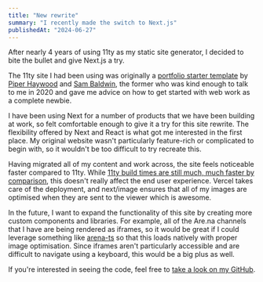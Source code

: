 ```yaml
---
title: "New rewrite"
summary: "I recently made the switch to Next.js"
publishedAt: "2024-06-27"
---
```


After nearly 4 years of using 11ty as my static site generator, I decided to bite the bullet and give Next.js a try.

The 11ty site I had been using was originally a [portfolio starter template](https://portfolio-starter.sb-ph.com) by [Piper Haywood](https://piperhaywood.com) and [Sam Baldwin](https://sambaldwin.info/), the former who was kind enough to talk to me in 2020 and gave me advice on how to get started with web work as a complete newbie.

I have been using Next for a number of products that we have been building at work, so felt comfortable enough to give it a try for this site rewrite. The flexibility offered by Next and React is what got me interested in the first place. My original website wasn't particularly feature-rich or complicated to begin with, so it wouldn't be too difficult to try recreate this.

Having migrated all of my content and work across, the site feels noticeable faster compared to 11ty. While [11ty build times are still much, much faster by comparison](https://www.11ty.dev/docs/performance/), this doesn't really affect the end user experience. Vercel takes care of the deployment, and next/image ensures that all of my images are optimised when they are sent to the viewer which is awesome.

In the future, I want to expand the functionality of this site by creating more custom components and libraries. For example, all of the Are.na channels that I have are being rendered as iframes, so it would be great if I could leverage something like [arena-ts](https://github.com/e-e-e/arena-ts) so that this loads natively with proper image optimisation. Since iframes aren't particularly accessible and are difficult to navigate using a keyboard, this would be a big plus as well.

If you're interested in seeing the code, feel free to [take a look on my GitHub](https://github.com/et0and/tom.so).
